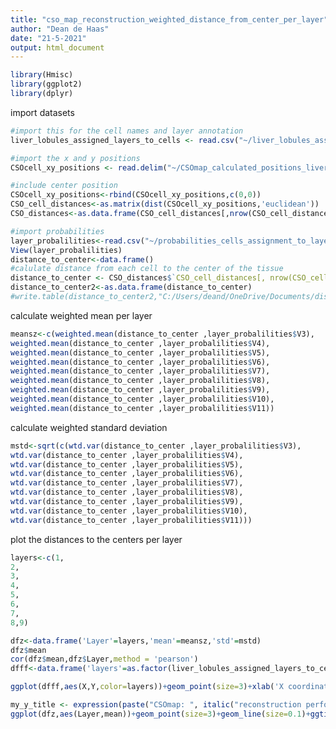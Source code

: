 ```yaml
---
title: "cso_map_reconstruction_weighted_distance_from_center_per_layer"
author: "Dean de Haas"
date: "21-5-2021"
output: html_document
---
```


```r

library(Hmisc)
library(ggplot2)
library(dplyr)
```

import datasets

```r

#import this for the cell names and layer annotation
liver_lobules_assigned_layers_to_cells <- read.csv("~/liver_lobules_assigned_to_layers_per_cell.txt", sep=";",row.names = 1)

#import the x and y positions 
CSOcell_xy_positions <- read.delim("~/CSOmap_calculated_positions_liver_lobules_tissue.txt", header=FALSE,sep=',')

#include center position 
CSOcell_xy_positions<-rbind(CSOcell_xy_positions,c(0,0))
CSO_cell_distances<-as.matrix(dist(CSOcell_xy_positions,'euclidean'))
CSO_distances<-as.data.frame(CSO_cell_distances[,nrow(CSO_cell_distances)])

#import probabilities 
layer_probalilities<-read.csv("~/probabilities_cells_assignment_to_layers.txt", sep="",header = F)
View(layer_probalilities)
distance_to_center<-data.frame()
#calulate distance from each cell to the center of the tissue
distance_to_center <- CSO_distances$`CSO_cell_distances[, nrow(CSO_cell_distances)]`[1:1415] 
distance_to_center2<-as.data.frame(distance_to_center)
#write.table(distance_to_center2,"C:/Users/deand/OneDrive/Documents/distance_toC.txt",sep=',')


```

calculate weighted mean per layer

```r


meansz<-c(weighted.mean(distance_to_center ,layer_probalilities$V3),
weighted.mean(distance_to_center ,layer_probalilities$V4),
weighted.mean(distance_to_center ,layer_probalilities$V5),
weighted.mean(distance_to_center ,layer_probalilities$V6),
weighted.mean(distance_to_center ,layer_probalilities$V7),
weighted.mean(distance_to_center ,layer_probalilities$V8),
weighted.mean(distance_to_center ,layer_probalilities$V9),
weighted.mean(distance_to_center ,layer_probalilities$V10),
weighted.mean(distance_to_center ,layer_probalilities$V11))
```

calculate weighted standard deviation

```r
mstd<-sqrt(c(wtd.var(distance_to_center ,layer_probalilities$V3),
wtd.var(distance_to_center ,layer_probalilities$V4),
wtd.var(distance_to_center ,layer_probalilities$V5),
wtd.var(distance_to_center ,layer_probalilities$V6),
wtd.var(distance_to_center ,layer_probalilities$V7),
wtd.var(distance_to_center ,layer_probalilities$V8),
wtd.var(distance_to_center ,layer_probalilities$V9),
wtd.var(distance_to_center ,layer_probalilities$V10),
wtd.var(distance_to_center ,layer_probalilities$V11)))
```

plot the distances to the centers per layer


```r

layers<-c(1,
2,
3,
4,
5,
6,
7,
8,9)

dfz<-data.frame('Layer'=layers,'mean'=meansz,'std'=mstd)
dfz$mean
cor(dfz$mean,dfz$Layer,method = 'pearson')
dfff<-data.frame('layers'=as.factor(liver_lobules_assigned_layers_to_cells$layer),'X'=CSOcell_xy_positions2$V1,'Y'=CSOcell_xy_positions2$V2)

ggplot(dfff,aes(X,Y,color=layers))+geom_point(size=3)+xlab('X coordinate')+ylab('Y coordinate')+theme(text = element_text(size = 15),axis.text.x = element_text( size=15),axis.text.y = element_text( size=15),legend.position = "bottom")+guides(color = guide_legend(override.aes = list(size=5)))#+ guides(shape = guide_legend(override.aes = list(size = 10)))

my_y_title <- expression(paste("CSOmap: ", italic("reconstruction performance")))
ggplot(dfz,aes(Layer,mean))+geom_point(size=3)+geom_line(size=0.1)+ggtitle(my_y_title)+geom_errorbar(aes(ymin=mean-std, ymax=mean+std), width=.2,position=position_dodge(.9))+scale_x_continuous(breaks = c(seq(1,9)))+xlab('Layers')+ylab('Euclidean distance to center')+theme(text = element_text(size = 15),axis.text.x = element_text( size=15),axis.text.y = element_text( size=15))



```
